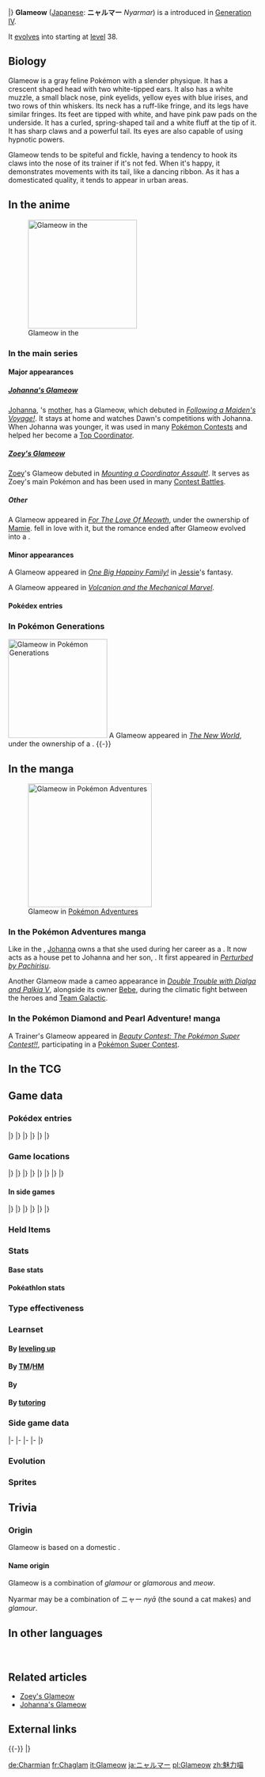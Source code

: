 {{PokémonPrevNext/Head|type=Normal}}
{{PokémonPrevNext/Pokémon|type=Normal|prevnum=430|prev=Honchkrow|nextnum=432|next=Purugly|roundleft=tl|roundright=tr}}
{{PokémonPrevNext/Disambig|species=Glameow}}
|}
{{Pokémon Infobox
|name=Glameow
|jname=ニャルマー
|jtranslit=Nyarumā
|tmname=Nyarmar
|ndex=431
|sdex=076
|abrow=039
|obrow=162
|opbrow=147
|typebox=1
|type1=Normal
|category=Catty
|height-ftin=1'08"
|height-m=0.5
|weight-lbs=8.6
|weight-kg=3.9
|abilityn=d
|ability1=Limber
|ability2=Own Tempo
|abilityd=Keen Eye
|egggroupn=1
|egggroup1=Field
|eggcycles=20
|evtotal=1
|evsp=1
|expyield=62
|oldexp=71
|lv100exp=800,000
|gendercode=191
|color=Gray
|catchrate=190
|body=08
|pokefordex=glameow
|generation=4
|friendship=70
}}
'''Glameow''' ([[List of Japanese Pokémon names|Japanese]]: '''ニャルマー''' ''Nyarmar'') is a {{type|Normal}} {{OBP|Pokémon|species}} introduced in [[Generation IV]].

It [[Evolution|evolve]]s into {{p|Purugly}} starting at [[level]] 38.

==Biology==
Glameow is a gray feline Pokémon with a slender physique. It has a crescent shaped head with two white-tipped ears. It also has a white muzzle, a small black nose, pink eyelids, yellow eyes with blue irises, and two rows of thin whiskers. Its neck has a ruff-like fringe, and its legs have similar fringes. Its feet are tipped with white, and have pink paw pads on the underside. It has a curled, spring-shaped tail and a white fluff at the tip of it. It has sharp claws and a powerful tail. Its eyes are also capable of using hypnotic powers.

Glameow tends to be spiteful and fickle, having a tendency to hook its claws into the nose of its trainer if it's not fed. When it's happy, it demonstrates movements with its tail, like a dancing ribbon. As it has a domesticated quality, it tends to appear in urban areas.

==In the anime==
[[File:Johanna Glameow.png|thumb|left|220px|Glameow in the {{pkmn|anime}}]]
===In the main series===

====Major appearances====

=====[[Johanna's Glameow]]=====
[[Johanna]], {{an|Dawn}}'s [[mother]], has a Glameow, which debuted in ''[[DP001|Following a Maiden's Voyage!]]''. It stays at home and watches Dawn's competitions with Johanna. When Johanna was younger, it was used in many [[Pokémon Contest]]s and helped her become a [[Top Coordinator]].

=====[[Zoey's Glameow]]=====
[[Zoey]]'s Glameow debuted in ''[[DP011|Mounting a Coordinator Assault!]]''. It serves as Zoey's main Pokémon and has been used in many [[Contest Battle]]s.

=====Other=====
A Glameow appeared in ''[[DP178|For The Love Of Meowth]]'', under the ownership of [[Mamie]]. {{MTR}} fell in love with it, but the romance ended after Glameow evolved into a {{p|Purugly}}.

====Minor appearances====
A Glameow appeared in ''[[DP038|One Big Happiny Family!]]'' in [[Jessie]]'s fantasy.

A Glameow appeared in ''[[M19|Volcanion and the Mechanical Marvel]]''.

====Pokédex entries====
{{Animedexheader|Sinnoh}}
{{Animedexbody|DP011|Glameow|Ash's Pokédex|Glameow, the Catty Pokémon. When angry, it {{m|Slash|flashes its claws}}, but it also can {{m|Charm|purr quite affectionately}}.}}
{{Animedexfooter/Pokémon|''Diamond & Pearl''|Sinnoh}}

===In Pokémon Generations===
[[File:Team Galactic Glameow PG.png|thumb|200px|Glameow in [[Pokémon Generations]]]]
A Glameow appeared in ''[[PG11|The New World]]'', under the ownership of a {{tc|Galactic Grunt}}.
{{-}}

==In the manga==
[[File:Johanna Glameow Adventures.png|thumb|250px|Glameow in [[Pokémon Adventures]]]]
===In the Pokémon Adventures manga===
{{main|Johanna's Glameow}}
Like in the {{pkmn|anime}}, [[Johanna]] owns a {{TP|Johanna|Glameow}} that she used during her career as a {{pkmn|Coordinator}}. It now acts as a house pet to Johanna and her son, {{adv|Diamond}}. It first appeared in ''[[PS351|Perturbed by Pachirisu]]''.

Another Glameow made a cameo appearance in ''[[PS415|Double Trouble with Dialga and Palkia V]]'', alongside its owner [[Bebe]], during the climatic fight between the heroes and [[Team Galactic]].

===In the Pokémon Diamond and Pearl Adventure! manga===
A Trainer's Glameow appeared in ''[[DPA06|Beauty Contest: The Pokémon Super Contest!!]]'', participating in a [[Pokémon Super Contest]].

==In the TCG==
{{main|Glameow (TCG)}}

==Game data==
===Pokédex entries===
{{Dex/Header|type=Normal}}
{{Dex/NA|gen=IV}}
{{Dex/Gen|gen=IV}}
{{Dex/Entry1|v=Diamond|entry=It claws if displeased and purrs when affectionate. Its fickleness is very popular among some.}}
{{Dex/Entry1|v=Pearl|entry=With its sharp glare, it puts foes in a mild {{m|Hypnosis|hypnotic state}}. It is a very fickle Pokémon.}}
{{Dex/Entry1|v=Platinum|entry=It hides its spiteful tendency of hooking its claws into the nose of its {{pkmn|Trainer}} if it isn't fed.}}
{{Dex/Entry2|v=HeartGold|v2=SoulSilver|entry=When it's happy, Glameow demonstrates beautiful movements of its tail, like a dancing ribbon.}}
|}
|}
{{Dex/Gen|gen=V}}
{{Dex/Entry2|v=Black|v2=White|t=FFF|entry=It hides its spiteful tendency of hooking its claws into the nose of its Trainer if it isn't fed.}}
{{Dex/Entry2|v=Black 2|v2=White 2|t=FFF|entry=It hides its spiteful tendency of hooking its claws into the nose of its Trainer if it isn't fed.}}
|}
|}
{{Dex/Gen|gen=VI}}
{{Dex/Entry1|v=X|t=FFF|entry=It claws if displeased and purrs when affectionate. Its fickleness is very popular among some.}}
{{Dex/Entry1|v=Y|entry=When it's happy, Glameow demonstrates beautiful movements of its tail, like a dancing ribbon.}}
{{Dex/Entry1|v=Omega Ruby|t=FFF|entry=It claws if displeased and purrs when affectionate. Its fickleness is very popular among some.}}
{{Dex/Entry1|v=Alpha Sapphire|t=FFF|entry=When it's happy, Glameow demonstrates beautiful movements of its tail, like a dancing ribbon.}}
|}
|}
{{Dex/Footer}}

===Game locations===
{{Availability/Header|type=Normal}}
{{Availability/NA|gen=IV}}
{{Availability/Gen|gen=IV}}
{{Availability/Entry1/None|v=Diamond}}
{{Availability/Entry1|v=Pearl|area=[[Route]]s {{rtn|218|Sinnoh}} and {{rtn|222|Sinnoh}}}}
{{Availability/Entry1/None|v=Platinum}}
{{Availability/Entry2/None|v=HeartGold|v2=SoulSilver}}
|}
|}
{{Availability/Gen|gen=V}}
{{Availability/Entry2/None|v=Black|v2=White}}
{{Availability/Entry1/None|v=Black 2}}
{{Availability/Entry1|v=White 2|area=[[Hidden Grotto]] (any){{tt|*|During special Funfest mission}}}}
{{Availability/Entry1|v=Dream World|color={{dream color}}|area={{dwa|Pleasant Forest}}}}
|}
|}
{{Availability/Gen|gen=VI}}
{{Availability/Entry2/None|v=X|v2=Y}}
{{Availability/Entry2|v=Omega Ruby|v2=Alpha Sapphire|t=fff|t2=fff|area=[[Mirage Forests|Mirage Forest]] (east of [[Mossdeep City]])}}
|}
|}
{{Availability/Gen|gen=VII}}
{{Availability/Entry2/None|v=Sun|v2=Moon|area=[[Pokémon Bank]]}}
{{Availability/Entry2/None|v=Ultra Sun|v2=Ultra Moon|area=[[Pokémon Bank]]}}
|}
|}
{{Availability/Footer}}

====In side games====
{{Availability/Header|type=Normal}}
{{Availability/NA|gen=IV}}
{{Availability/Gen|gen=IV}}
{{Availability/Entry2|v=MD Time|v2=MD Darkness|link=Pokémon Mystery Dungeon: Explorers of Time and Explorers of Darkness|area=[[Crystal Crossing]] (B7-B13)}}
{{Availability/Entry1|v=MD Sky|link=Pokémon Mystery Dungeon: Explorers of Sky|area=[[Crystal Crossing]] (B7-B13)}}
{{Availability/Entry1|v=Ranger: SoA|link=Pokémon Ranger: Shadows of Almia|color={{SoA color}}|area={{dl|Vientown|Nabiki Beach}}, [[Vien Forest]]}}
{{Availability/Entry1|v=Rumble|color={{fire color}}|area=[[Windy Prairie‎]]}}
<!--{{Availability/Entry1|v=MD Light|link=Pokémon Mystery Dungeon (WiiWare)|color={{electric color}}|area=}}-->
{{Availability/Entry1|v=Ranger: GS|link=Pokémon Ranger: Guardian Signs|color={{GS color}}|area=[[Old Mansion]], [[Ice Temple]]}}
|}
|}
{{Availability/Gen|gen=V}}
{{Availability/Entry1|1|v=Rumble Blast|color={{fire color}}|area=Meadow: [[Everspring Valley]]}}
{{Availability/Entry1|1|v=MD GTI|link=Pokémon Mystery Dungeon: Gates to Infinity|color={{silver color}}|area=[[Withered Savanna]] (1F-17F), [[Moonlit Forest]] (Mapless Street), [[Rusty Mountain]] (1F-24F), [[Jaws of the Abyss]] (Golden Chamber), [[Smoking Mountain]] (Golden Chamber), [[Slumbering Cave]] (B1-B99), Magnagate dungeons}}
{{Availability/Entry1|1|v=Rumble U|color={{fire color}}|area=[[Frenzy Square#Guard the Fort!|Frenzy Square: Guard the Fort!]]}}
|}
|}
{{Availability/Gen|gen=VI}}
{{Availability/Entry1|1|v=Battle Trozei|color={{defense color}}|area=[[Safari Jungle#Monday Stage 1|Safari Jungle: Stage 1]]{{dotw|Mo}}}}
{{Availability/Entry1|1|v=Shuffle|color={{beauty color}}|area=[[Violeta Palace|Violeta Palace: Stage 355]]}}
{{Availability/Entry1|1|v=Rumble World|color={{fire color}}|area=[[Diamond Crater#Fledgling Field|Diamond Crater: Fledgling Field]] <small>(All Areas)</small>, [[Black Realm#Grim Rendezvous|Black Realm: Grim Rendezvous]] <small>(All Areas)</small>}}
|}
|}
{{Availability/Footer}}

===Held Items===
{{HeldItems|type=Normal
|p1=Cheri Berry|p1type=Berry|p1rar=5
|w21=Cheri Berry|w21type=Berry|w21rar=5}}

===Stats===
====Base stats====
{{BaseStats
|type=Normal
|HP=     49
|Attack= 55
|Defense=42
|SpAtk=  42
|SpDef=  37
|Speed=  85}}

====Pokéathlon stats====
{{Pokéthlon
|type=Normal
|Speed=5
|SpeedMax=5
|Power=2
|PowerMax=5
|Technique=2
|TechniqueMax=4
|Stamina=2
|StaminaMax=3
|Jump=3
|JumpMax=4
}}

===Type effectiveness===
{{TypeEffectiveness
|type1=Normal
|Normal=  100
|Fighting=200
|Flying=  100
|Poison=  100
|Ground=  100
|Rock=    100
|Bug=     100
|Ghost=     0
|Steel=   100
|Fire=    100
|Water=   100
|Grass=   100
|Electric=100
|Psychic= 100
|Ice=     100
|Dragon=  100
|Dark=    100
|Fairy=   100
|notes=yes
|normal=yes
|newghost=1}}

===Learnset===
====By [[Level|leveling up]]====
{{learnlist/levelh/7|Glameow|Normal|Normal|4}}
{{learnlist/level7|1|Fake Out|Normal|Physical|40|100|10||'''}}
{{learnlist/level7|5|Scratch|Normal|Physical|40|100|35||'''}}
{{learnlist/level7|8|Growl|Normal|Status|&mdash;|100|40}}
{{learnlist/level7|13|Hypnosis|Psychic|Status|&mdash;|60|20}}
{{learnlist/level7|17|Feint Attack|Dark|Physical|60|&mdash;|20}}
{{learnlist/level7|20|Fury Swipes|Normal|Physical|18|80|15||'''}}
{{learnlist/level7|25|Charm|Fairy|Status|&mdash;|100|20}}
{{learnlist/level7|29|Assist|Normal|Status|&mdash;|&mdash;|20}}
{{learnlist/level7|32|Captivate|Normal|Status|&mdash;|100|20}}
{{learnlist/level7|37|Slash|Normal|Physical|70|100|20||'''}}
{{learnlist/level7|41|Sucker Punch|Dark|Physical|70|100|5}}
{{learnlist/level7|44|Attract|Normal|Status|&mdash;|100|15}}
{{learnlist/level7|48|Hone Claws|Dark|Status|&mdash;|&mdash;|15}}
{{learnlist/level7|50|Play Rough|Fairy|Physical|90|90|10}}
{{learnlist/levelf/7|Glameow|Normal|Normal|4}}

====By [[TM]]/[[HM]]====
{{learnlist/tmh/7|Glameow|Normal|Normal|4}}
{{learnlist/tm7|TM01|Work Up|Normal|Status|&mdash;|&mdash;|30}}
{{learnlist/tm7|TM06|Toxic|Poison|Status|&mdash;|90|10}}
{{learnlist/tm7|TM10|Hidden Power|Normal|Special|60|100|15}}
{{learnlist/tm7|TM11|Sunny Day|Fire|Status|&mdash;|&mdash;|5}}
{{learnlist/tm7|TM12|Taunt|Dark|Status|&mdash;|100|20}}
{{learnlist/tm7|TM17|Protect|Normal|Status|&mdash;|&mdash;|10}}
{{learnlist/tm7|TM18|Rain Dance|Water|Status|&mdash;|&mdash;|5}}
{{learnlist/tm7|TM21|Frustration|Normal|Physical|&mdash;|100|20||'''}}
{{learnlist/tm7|TM24|Thunderbolt|Electric|Special|90|100|15}}
{{learnlist/tm7|TM25|Thunder|Electric|Special|110|70|10}}
{{learnlist/tm7|TM27|Return|Normal|Physical|&mdash;|100|20||'''}}
{{learnlist/tm7|TM30|Shadow Ball|Ghost|Special|80|100|15}}
{{learnlist/tm7|TM32|Double Team|Normal|Status|&mdash;|&mdash;|15}}
{{learnlist/tm7|TM40|Aerial Ace|Flying|Physical|60|&mdash;|20}}
{{learnlist/tm7|TM41|Torment|Dark|Status|&mdash;|100|15}}
{{learnlist/tm7|TM42|Facade|Normal|Physical|70|100|20||'''}}
{{learnlist/tm7|TM44|Rest|Psychic|Status|&mdash;|&mdash;|10}}
{{learnlist/tm7|TM45|Attract|Normal|Status|&mdash;|100|15}}
{{learnlist/tm7|TM46|Thief|Dark|Physical|60|100|25}}
{{learnlist/tm7|TM48|Round|Normal|Special|60|100|15||'''}}
{{learnlist/tm7|TM49|Echoed Voice|Normal|Special|40|100|15||'''}}
{{learnlist/tm7|TM65|Shadow Claw|Ghost|Physical|70|100|15}}
{{learnlist/tm7|TM66|Payback|Dark|Physical|50|100|10}}
{{learnlist/tm7|TM77|Psych Up|Normal|Status|&mdash;|&mdash;|10}}
{{learnlist/tm7|TM85|Dream Eater|Psychic|Special|100|100|15}}
{{learnlist/tm7|TM87|Swagger|Normal|Status|&mdash;|85|15}}
{{learnlist/tm7|TM88|Sleep Talk|Normal|Status|&mdash;|&mdash;|10}}
{{learnlist/tm7|TM89|U-turn|Bug|Physical|70|100|20}}
{{learnlist/tm7|TM90|Substitute|Normal|Status|&mdash;|&mdash;|10}}
{{learnlist/tm7|TM100|Confide|Normal|Status|&mdash;|&mdash;|20}}
{{learnlist/tmf/7|Glameow|Normal|Normal|4}}

====By {{pkmn|breeding}}====
{{learnlist/breedh/7|Glameow|Normal|Normal|4}}
{{learnlist/breed7|{{MSP|019|Rattata}}{{MSP|019A|Rattata}}{{MSP|020|Raticate}}{{MSP|020A|Raticate}}{{MSP|052|Meowth}}{{MSP|052A|Meowth}}<br>{{MSP|053|Persian}}{{MSP|053A|Persian}}{{MSP|056|Mankey}}{{MSP|057|Primeape}}{{MSP|197|Umbreon}}{{MSP|203|Girafarig}}<br>{{MSP|232|Donphan}}{{MSP|261|Poochyena}}{{MSP|262|Mightyena}}{{MSP|461|Weavile}}{{MSP|498|Tepig}}{{MSP|499|Pignite}}<br>{{MSP|500|Emboar}}{{MSP|509|Purrloin}}{{MSP|510|Liepard}}{{MSP|527|Woobat}}{{MSP|528|Swoobat}}{{MSP|551|Sandile}}<br>{{MSP|552|Krokorok}}{{MSP|553|Krookodile}}|Assurance|Dark|Physical|60|100|10}}
{{learnlist/breed7|{{MSP|019|Rattata}}{{MSP|019A|Rattata}}{{MSP|020|Raticate}}{{MSP|020A|Raticate}}{{MSP|023|Ekans}}{{MSP|024|Arbok}}<br>{{MSP|052|Meowth}}{{MSP|052A|Meowth}}{{MSP|053|Persian}}{{MSP|053A|Persian}}{{MSP|058|Growlithe}}{{MSP|059|Arcanine}}<br>{{MSP|133|Eevee}}{{MSP|136|Flareon}}{{MSP|471|Glaceon}}{{MSP|209|Snubbull}}{{MSP|210|Granbull}}{{MSP|228|Houndour}}<br>{{MSP|229|Houndoom}}{{MSP|261|Poochyena}}{{MSP|262|Mightyena}}{{MSP|294|Loudred}}{{MSP|295|Exploud}}{{MSP|303|Mawile}}<br>{{MSP|309|Electrike}}{{MSP|310|Manectric}}{{MSP|336|Seviper}}{{MSP|359|Absol}}{{MSP|403|Shinx}}{{MSP|404|Luxio}}<br>{{MSP|405|Luxray}}{{MSP|434|Stunky}}{{MSP|435|Skuntank}}{{MSP|449|Hippopotas}}{{MSP|450|Hippowdon}}{{MSP|504|Patrat}}<br>{{MSP|505|Watchog}}{{MSP|506|Lillipup}}{{MSP|507|Herdier}}{{MSP|508|Stoutland}}{{MSP|511|Pansage}}{{MSP|513|Pansear}}<br>{{MSP|515|Panpour}}{{MSP|551|Sandile}}{{MSP|552|Krokorok}}{{MSP|553|Krookodile}}{{MSP|650|Chespin}}{{MSP|651|Quilladin}}<br>{{MSP|652|Chesnaught}}{{MSP|676|Furfrou}}{{MSP|725|Litten}}{{MSP|726|Torracat}}{{MSP|727|Incineroar}}{{MSP|734|Yungoos}}<br>{{MSP|735|Gumshoos}}{{MSP|744|Rockruff}}{{MSP|745|Lycanroc}}{{MSP|745Mn|Lycanroc}}|Bite|Dark|Physical|60|100|25}}
{{learnlist/breed7|{{MSP|216|Teddiursa}}{{MSP|217|Ursaring}}{{MSP|303|Mawile}}{{MSP|570|Zorua}}|Fake Tears|Dark|Status|&mdash;|100|20}}
{{learnlist/breed7|{{MSP|206|Dunsparce}}{{MSP|220|Swinub}}{{MSP|231|Phanpy}}{{MSP|263|Zigzagoon}}{{MSP|287|Slakoth}}{{MSP|289|Slaking}}<br>{{MSP|324|Torkoal}}{{MSP|327|Spinda}}{{MSP|613|Cubchoo}}{{MSP|614|Beartic}}{{MSP|659|Bunnelby}}{{MSP|660|Diggersby}}<br>{{MSP|759|Stufful}}{{MSP|760|Bewear}}{{MSP|775|Komala}}|Flail|Normal|Physical|&mdash;|100|15||'''}}
{{learnlist/breed7|{{MSP|133|Eevee}}{{MSP|134|Vaporeon}}{{MSP|135|Jolteon}}{{MSP|136|Flareon}}{{MSP|196|Espeon}}{{MSP|197|Umbreon}}<br>{{MSP|470|Leafeon}}{{MSP|471|Glaceon}}{{MSP|700|Sylveon}}{{MSP|190|Aipom}}{{MSP|424|Ambipom}}{{MSP|231|Phanpy}}<br>{{MSP|417|Pachirisu}}{{MSP|506|Lillipup}}{{MSP|507|Herdier}}{{MSP|508|Stoutland}}{{MSP|572|Minccino}}|Last Resort|Normal|Physical|140|100|5||'''}}
{{learnlist/breed7|{{MSP|019|Rattata}}{{MSP|019A|Rattata}}{{MSP|020|Raticate}}{{MSP|020A|Raticate}}{{MSP|025|Pikachu}}{{MSP|026|Raichu}}<br>{{MSP|026A|Raichu}}{{MSP|037|Vulpix}}{{MSP|038|Ninetales}}{{MSP|078|Rapidash}}{{MSP|133|Eevee}}{{MSP|134|Vaporeon}}<br>{{MSP|135|Jolteon}}{{MSP|136|Flareon}}{{MSP|196|Espeon}}{{MSP|197|Umbreon}}{{MSP|470|Leafeon}}{{MSP|471|Glaceon}}<br>{{MSP|700|Sylveon}}{{MSP|155|Cyndaquil}}{{MSP|156|Quilava}}{{MSP|157|Typhlosion}}{{MSP|161|Sentret}}{{MSP|162|Furret}}<br>{{MSP|215|Sneasel}}{{MSP|461|Weavile}}{{MSP|255|Torchic}}{{MSP|256|Combusken}}{{MSP|257|Blaziken}}{{MSP|309|Electrike}}<br>{{MSP|310|Manectric}}{{MSP|335|Zangoose}}{{MSP|359|Absol}}{{MSP|417|Pachirisu}}{{MSP|418|Buizel}}{{MSP|419|Floatzel}}<br>{{MSP|427|Buneary}}{{MSP|428|Lopunny}}{{MSP|448|Lucario}}{{MSP|522|Blitzle}}{{MSP|523|Zebstrika}}{{MSP|587|Emolga}}<br>{{MSP|659|Bunnelby}}{{MSP|660|Diggersby}}{{MSP|745|Lycanroc}}|Quick Attack|Normal|Physical|40|100|30||'''}}
{{learnlist/breed7|{{MSP|027|Sandshrew}}{{MSP|028|Sandslash}}{{MSP|050|Diglett}}{{MSP|050A|Diglett}}{{MSP|051|Dugtrio}}{{MSP|051A|Dugtrio}}<br>{{MSP|083|Farfetch'd}}{{MSP|133|Eevee}}{{MSP|134|Vaporeon}}{{MSP|135|Jolteon}}{{MSP|136|Flareon}}{{MSP|196|Espeon}}<br>{{MSP|197|Umbreon}}{{MSP|470|Leafeon}}{{MSP|471|Glaceon}}{{MSP|700|Sylveon}}{{MSP|190|Aipom}}{{MSP|424|Ambipom}}<br>{{MSP|234|Stantler}}{{MSP|255|Torchic}}{{MSP|256|Combusken}}{{MSP|257|Blaziken}}{{MSP|261|Poochyena}}{{MSP|262|Mightyena}}<br>{{MSP|263|Zigzagoon}}{{MSP|264|Linoone}}{{MSP|449|Hippopotas}}{{MSP|450|Hippowdon}}{{MSP|504|Patrat}}{{MSP|505|Watchog}}<br>{{MSP|509|Purrloin}}{{MSP|510|Liepard}}{{MSP|551|Sandile}}{{MSP|552|Krokorok}}{{MSP|553|Krookodile}}{{MSP|559|Scraggy}}<br>{{MSP|560|Scrafty}}{{MSP|585|Deerling}}{{MSP|586|Sawsbuck}}{{MSP|676|Furfrou}}{{MSP|734|Yungoos}}{{MSP|735|Gumshoos}}<br>{{MSP|744|Rockruff}}{{MSP|745|Lycanroc}}{{MSP|745Mn|Lycanroc}}|Sand Attack|Ground|Status|&mdash;|100|15}}
{{learnlist/breed7|{{MSP|215|Sneasel}}{{MSP|461|Weavile}}{{MSP|509|Purrloin}}{{MSP|510|Liepard}}{{MSP|631|Heatmor}}|Snatch|Dark|Status|&mdash;|&mdash;|10}}
{{learnlist/breed7|{{MSP|019|Rattata}}{{MSP|019A|Rattata}}{{MSP|020|Raticate}}{{MSP|020A|Raticate}}{{MSP|025|Pikachu}}{{MSP|026|Raichu}}<br>{{MSP|026A|Raichu}}{{MSP|037|Vulpix}}{{MSP|037A|Vulpix}}{{MSP|054|Psyduck}}{{MSP|055|Golduck}}{{MSP|077|Ponyta}}<br>{{MSP|078|Rapidash}}{{MSP|111|Rhyhorn}}{{MSP|112|Rhydon}}{{MSP|464|Rhyperior}}{{MSP|128|Tauros}}{{MSP|133|Eevee}}<br>{{MSP|134|Vaporeon}}{{MSP|135|Jolteon}}{{MSP|136|Flareon}}{{MSP|196|Espeon}}{{MSP|197|Umbreon}}{{MSP|470|Leafeon}}<br>{{MSP|471|Glaceon}}{{MSP|700|Sylveon}}{{MSP|190|Aipom}}{{MSP|424|Ambipom}}{{MSP|194|Wooper}}{{MSP|195|Quagsire}}<br>{{MSP|209|Snubbull}}{{MSP|210|Granbull}}{{MSP|263|Zigzagoon}}{{MSP|264|Linoone}}{{MSP|300|Skitty}}{{MSP|352|Kecleon}}<br>{{MSP|498|Tepig}}{{MSP|499|Pignite}}{{MSP|500|Emboar}}{{MSP|501|Oshawott}}{{MSP|502|Dewott}}{{MSP|503|Samurott}}<br>{{MSP|522|Blitzle}}{{MSP|523|Zebstrika}}{{MSP|587|Emolga}}{{MSP|653|Fennekin}}{{MSP|654|Braixen}}{{MSP|655|Delphox}}<br>{{MSP|672|Skiddo}}{{MSP|673|Gogoat}}{{MSP|676|Furfrou}}{{MSP|702|Dedenne}}|Tail Whip|Normal|Status|&mdash;|100|30}}
{{learnlist/breed7|{{MSP|300|Skitty}}{{MSP|572|Minccino}}|Wake-Up Slap|Fighting|Physical|70|100|10}}
{{learnlist/breedf/7|Glameow|Normal|Normal|4}}

====By [[Move Tutor|tutoring]]====
{{learnlist/tutorh/7|Glameow|Normal|Normal|4}}
{{learnlist/tutor7|Covet|Normal|Physical|60|100|25||'''|no|yes}}
{{learnlist/tutor7|Foul Play|Dark|Physical|95|100|15|||no|yes}}
{{learnlist/tutor7|Hyper Voice|Normal|Special|90|100|10||'''|no|yes}}
{{learnlist/tutor7|Iron Tail|Steel|Physical|100|75|15|||no|yes}}
{{learnlist/tutor7|Knock Off|Dark|Physical|65|100|20|||no|yes}}
{{learnlist/tutor7|Last Resort|Normal|Physical|140|100|5||'''|no|yes}}
{{learnlist/tutor7|Shock Wave|Electric|Special|60|—|20|||no|yes}}
{{learnlist/tutor7|Snatch|Dark|Status|—|—|10|||no|yes}}
{{learnlist/tutor7|Snore|Normal|Special|50|100|15||'''|no|yes}}
{{learnlist/tutor7|Super Fang|Normal|Physical|—|90|10|||no|yes}}
{{learnlist/tutor7|Water Pulse|Water|Special|60|100|20|||no|yes}}
{{learnlist/tutorf/7|Glameow|Normal|Normal|4}}

===Side game data===
{{Spindata/Head|type=Normal}}
{{Spindata/MDTDS|col=6|type=Normal|ndex=431
|body=1
|rate=8.2
|IQ=G
}}
|-
{{Spindata/Ranger SoA|col=6|type=Normal
|group=Normal
|assist=Normal
|field=Cut
|fieldpower=1
|browser=It attacks with cutting {{m|slash}}es.
}}
|-
{{Spindata/Ranger GS|col=6|type=Normal
|group=Normal
|assist=Normal
|field=Cut
|fieldpower=1
|browser=It lets loose shock waves to attack.
}}
|-
{{Spindata/Rumble|col=3|type=Normal
|att=2
|def=1
|speed=3
}}
{{Spindata/RumbleBlast|col=3|type=Normal
|att=2
|def=1
|speed=3
}}
|-
{{Spindata/Battle Trozei|col=3|type=Normal|ndex=431
|power=1
}}
{{Spindata/Shuffle|col=3|type=Normal|ndex=431|num=511
|min=50
|max=100
|raisemaxlevel=5
|skill=Quirky
|skilldesc=Sometimes erases one extra matching Pokémon elsewhere.
}}
|}

===Evolution===
{{Evobox-2
|type1=Normal
|pictype=art
|no1=431
|name1=Glameow
|type1-1=Normal
|evo1={{bag|Rare Candy}}<br>{{color2|000|Level|Level 38}}
|no2=432
|name2=Purugly
|type1-2=Normal}}

===Sprites===
{{Spritebox/Header|type=Normal}}
{{Spritebox/NA|gen=IV}}
{{Spritebox/4|ndex=431}}
{{Spritebox/5|ndex=431}}
{{Spritebox/6|ndex=431}}
{{Spritebox/7|ndex=431}}
{{Spritebox/Footer|431|Glameow}}

==Trivia==
===Origin===
Glameow is based on a domestic {{wp|cat}}.

====Name origin====
Glameow is a combination of ''glamour'' or ''glamorous'' and ''meow''.

Nyarmar may be a combination of ニャー ''nyā'' (the sound a cat makes) and ''glamour''.

==In other languages==
{{Other languages|type=Normal|type2=Normal
|ja=ニャルマー ''Nyarmar''|jameaning=From ニャー ''nyā'' (the sound a cat makes) and ''glamour''
|de=Charmian|demeaning=From ''{{tt|Charme|charm}}'' and ''{{tt|miauen|to mew}}''
|fr=Chaglam|frmeaning=From ''{{tt|chat|cat}}'' and ''glamour''
|es=Glameow|esmeaning=Same as English name
|it=Glameow|itmeaning=Same as English name
|ko=나옹마 ''Naongma''|komeaning=From {{tt|냐옹 ''nyaong''|onomatopoeia for meowing}} and possibly a corruption of ''meow''
|zh_cmn=魅力喵 ''Mèi Lì Miāo''|zh_cmnmeaning=From {{tt|魅力|charming/glamorous}} and {{tt|喵|meow}}.
}}
<br clear="left">

==Related articles==
* [[Zoey's Glameow]]
* [[Johanna's Glameow]]

==External links==

{{-}}
{{PokémonPrevNext/Head|type=Normal}}
{{PokémonPrevNext/Pokémon|type=Normal|prevnum=430|prev=Honchkrow|nextnum=432|next=Purugly}}
|}
{{Project Pokédex notice}}

[[de:Charmian]]
[[fr:Chaglam]]
[[it:Glameow]]
[[ja:ニャルマー]]
[[pl:Glameow]]
[[zh:魅力喵]]
